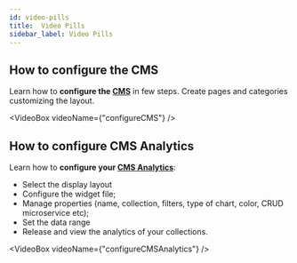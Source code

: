 ```yaml
---
id: video-pills
title:  Video Pills
sidebar_label: Video Pills
---
```



## How to configure the CMS

Learn how to **configure the [CMS](/microfrontend-composer/previous-tools/overview-business-suite.md)** in few steps. Create pages and categories customizing the layout.

<VideoBox videoName={"configureCMS"} />

## How to configure CMS Analytics

Learn how to **configure your [CMS Analytics](/microfrontend-composer/previous-tools/analytics/config_analytics.md)**:

- Select the display layout
- Configure the widget file;
- Manage properties (name, collection, filters, type of chart, color, CRUD microservice etc);
- Set the data range
- Release and view the analytics of your collections.

<VideoBox videoName={"configureCMSAnalytics"} />
